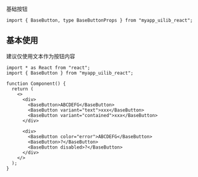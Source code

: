 
<Meta of={Stories} />

<Title>\<BaseButton></Title>

<Subtitle>基础按钮</Subtitle>

```tsx
import { BaseButton, type BaseButtonProps } from "myapp_uilib_react";
```

## 基本使用

建议仅使用文本作为按钮内容

<Story of={Stories.ExampleBase} />

```tsx
import * as React from "react";
import { BaseButton } from "myapp_uilib_react";

function Component() {
  return (
    <>
      <div>
        <BaseButton>ABCDEFG</BaseButton>
        <BaseButton variant="text">xxx</BaseButton>
        <BaseButton variant="contained">xxx</BaseButton>
      </div>

      <div>
        <BaseButton color="error">ABCDEFG</BaseButton>
        <BaseButton>?</BaseButton>
        <BaseButton disabled>?</BaseButton>
      </div>
    </>
  );
}
```
